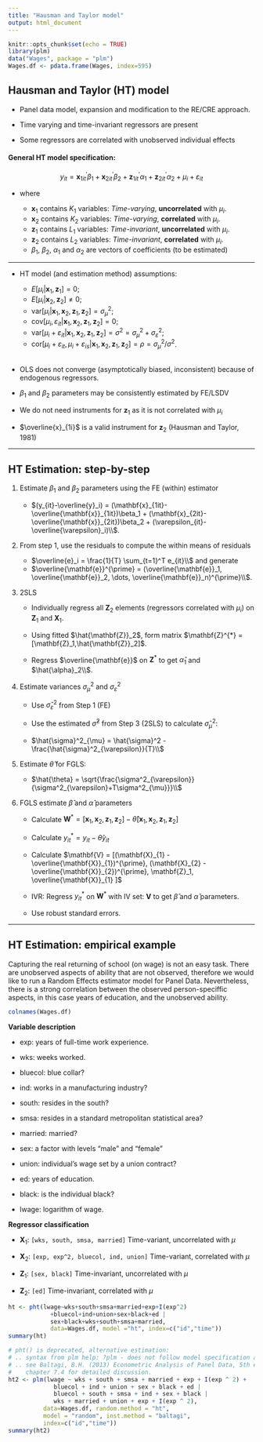 ---
title: "Hausman and Taylor model"
output: html_document
---

```{r setup, include=FALSE}
knitr::opts_chunk$set(echo = TRUE)
library(plm)
data("Wages", package = "plm")
Wages.df <- pdata.frame(Wages, index=595)
```

## Hausman and Taylor (HT) model

* Panel data model, expansion and modification to the RE/CRE approach.

* Time varying and time-invariant regressors are present

* Some regressors are correlated with unobserved individual effects



#### General HT model specification:

$$ 
y_{it} = \mathbf{x}^{\prime}_{1it}\beta_1 + \mathbf{x}^{\prime}_{2it}\beta_2 
       + \mathbf{z}^{\prime}_{1it}\alpha_1 + \mathbf{z}^{\prime}_{2it}\alpha_2
       + \mu_i + \varepsilon_{it}
$$
  
* where
  
    + $\mathbf{x}_{1}$ contains $K_1$ variables: *Time-varying*, **uncorrelated** with $\mu_i$.  
    + $\mathbf{x}_{2}$ contains $K_2$ variables: *Time-varying*, **correlated** with $\mu_i$.
    + $\mathbf{z}_{1}$ contains $L_1$ variables: *Time-invariant*, **uncorrelated** with $\mu_i$. 
    + $\mathbf{z}_{2}$ contains $L_2$ variables: *Time-invariant*, **correlated** with $\mu_i$.   
    + $\beta_1$,  $\beta_2$, $\alpha_1$ and $\alpha_2$ are vectors of coefficients (to be estimated)    

----  

  
* HT model (and estimation method) assumptions:

    + $E[\mu_i|\mathbf{x}_{1},\mathbf{z}_{1}] = 0$;   
    + $E[\mu_i|\mathbf{x}_{2},\mathbf{z}_{2}] \neq 0$;   
    + $\text{var}[\mu_i|\mathbf{x}_{1},\mathbf{x}_{2},\mathbf{z}_{1},\mathbf{z}_{2}] = \sigma^2_{\mu}$;
    + $\text{cov}[\mu_i,\varepsilon_{it}|\mathbf{x}_{1},\mathbf{x}_{2},\mathbf{z}_{1},\mathbf{z}_{2}] = 0$;
    + $\text{var}[\mu_i+\varepsilon_{it}|\mathbf{x}_{1},\mathbf{x}_{2},\mathbf{z}_{1},\mathbf{z}_{2}] = \sigma^2 = \sigma^2_{\mu} + \sigma^2_{\varepsilon}$;
    + $\text{cor}[\mu_i+\varepsilon_{it}, \mu_i+\varepsilon_{is} |\mathbf{x}_{1},\mathbf{x}_{2},\mathbf{z}_{1},\mathbf{z}_{2}] = \rho = \sigma^2_{\mu} / \sigma^2$.  
$~~$  

* OLS does not converge (asymptotically biased, inconsistent) because of endogenous regressors.  

* $\beta_1$ and $\beta_2$ parameters may be consistently estimated by FE/LSDV 

* We do not need instruments for $\mathbf{z}_{1}$ as it is not correlated with $\mu_i$

* $\overline{x}_{1i}$ is a valid instrument for $\mathbf{z}_{2}$ (Hausman and Taylor, 1981)  


--- 

## HT Estimation: step-by-step

1. Estimate $\beta_1$ and $\beta_2$ parameters using the FE (within) estimator


    + $(y_{it}-\overline{y}_i) = (\mathbf{x}_{1it}-\overline{\mathbf{x}}_{1it})\beta_1 + (\mathbf{x}_{2it}-\overline{\mathbf{x}}_{2it})\beta_2 + (\varepsilon_{it}-\overline{\varepsilon}_i)\\$.  
    
    
2. From step 1, use the residuals to compute the within means of residuals


    + $\overline{e}_i = \frac{1}{T} \sum_{t=1}^T e_{it}\\$ and generate
    + $\overline{\mathbf{e}}^{\prime} = (\overline{\mathbf{e}}_1, \overline{\mathbf{e}}_2, \dots, \overline{\mathbf{e}}_n)^{\prime}\\$. 
    
    
3. 2SLS


    + Individually regress all $\mathbf{Z}_{2}$ elements (regressors correlated with $\mu_i$) on $\mathbf{Z}_{1}$ and $\mathbf{X}_{1}$.  
    
    + Using fitted $\hat{\mathbf{Z}}_2$, form matrix $\mathbf{Z}^{*} = [\mathbf{Z}_1,\hat{\mathbf{Z}}_2]$.   
 
    + Regress  $\overline{\mathbf{e}}$ on $\mathbf{Z}^{*}$ to get $\hat{\alpha}_1$ and $\hat{\alpha}_2\\$.


4. Estimate variances $\sigma^2_{\mu}$ and $\sigma^2_{\varepsilon}$ 

    + Use $\hat{\sigma}^2_{\varepsilon}$ from Step 1 (FE)  
    
    + Use the estimated $\hat{\sigma}^2$ from Step 3 (2SLS) to calculate $\hat{\sigma}^2_{\mu}$:
    
    + $\hat{\sigma}^2_{\mu} = \hat{\sigma}^2 - \frac{\hat{\sigma}^2_{\varepsilon}}{T}\\$  


5. Estimate $\hat{\theta}$ for FGLS:

    + $\hat{\theta} = \sqrt{\frac{\sigma^2_{\varepsilon}}{\sigma^2_{\varepsilon}+T\sigma^2_{\mu}}}\\$  
    
    
6. FGLS estimate $\hat{\beta}$ and $\hat{\alpha}$ parameters


    + Calculate $\mathbf{W}^{*} = [\mathbf{x}_{1},\mathbf{x}_{2},\mathbf{z}_{1},\mathbf{z}_{2}] - \hat{\theta} [\mathbf{x}_{1},\mathbf{x}_{2},\mathbf{z}_{1},\mathbf{z}_{2}]$  
    
    + Calculate $y_{it}^{*} = y_{it} - \hat{\theta} y_{it}$

    + Calculate $\mathbf{V} = [(\mathbf{X}_{1} - \overline{\mathbf{X}}_{1})^{\prime}, (\mathbf{X}_{2} - \overline{\mathbf{X}}_{2})^{\prime}, \mathbf{Z}_1, \overline{\mathbf{X}}_{1} ]$  
    
    + IVR: Regress $y_{it}^{*}$ on $\mathbf{W}^{*}$ with IV set: $\mathbf{V}$ to get $\hat{\beta}$ and $\hat{\alpha}$ parameters.

    + Use robust standard errors. 
    

---- 

## HT Estimation: empirical example

Capturing the real returning of school (on wage) is not an easy task. There are unobserved aspects of ability that are not observed, therefore we would like to run a Random Effects estimator model for Panel Data. Nevertheless, there is a strong correlation between the observed person-speciffic aspects, in this case years of education, and the unobserved ability.


```{r}
colnames(Wages.df)

```


**Variable description**

* exp: years of full-time work experience.

* wks: weeks worked.

* bluecol: blue collar?

* ind: works in a manufacturing industry?

* south: resides in the south?

* smsa: resides in a standard metropolitan statistical area?

* married: married?

* sex: a factor with levels "male" and "female"

* union: individual's wage set by a union contract?

* ed: years of education.

* black: is the individual black?

* lwage: logarithm of wage.


**Regressor classification** 

* $\mathbf{X}_1$: `[wks, south, smsa, married]`  Time-variant, uncorrelated with $\mu$

* $\mathbf{X}_2$: `[exp, exp^2, bluecol, ind, union]`  Time-variant, correlated with $\mu$

* $\mathbf{Z}_1$: `[sex, black]`   Time-invariant, uncorrelated with $\mu$

* $\mathbf{Z}_2$: `[ed]`    Time-invariant, correlated with $\mu$


```{r}
ht <- pht(lwage~wks+south+smsa+married+exp+I(exp^2)
            +bluecol+ind+union+sex+black+ed |
            sex+black+wks+south+smsa+married,
            data=Wages.df, model ="ht", index=c("id","time"))
summary(ht)
```



```{r}
# pht() is deprecated, alternative estimation: 
# .. syntax from plm help: ?plm - does not follow model specification above...
# .. see Baltagi, B.H. (2013) Econometric Analysis of Panel Data, 5th ed., John Wiley and Sons., 
#    chapter 7.4 for detailed discussion.
ht2 <- plm(lwage ~ wks + south + smsa + married + exp + I(exp ^ 2) + 
             bluecol + ind + union + sex + black + ed |
             bluecol + south + smsa + ind + sex + black |
             wks + married + union + exp + I(exp ^ 2),
          data=Wages.df, random.method = "ht", 
          model = "random", inst.method = "baltagi", 
          index=c("id","time"))
summary(ht2)
```
